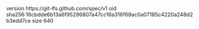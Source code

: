 version https://git-lfs.github.com/spec/v1
oid sha256:16cbdde6b13a6f95296807a47cc16a316f69ac0a07185c4220a248d2b3edd7ce
size 640
